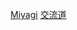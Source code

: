 {{日本行政區劃分類導航|交流道}}
{{Commonscat|Interchanges in Miyagi prefecture}}

[[Category:日本各都道府縣交流道|Miyagi]]
[[Category:宮城縣道路|交流道]]